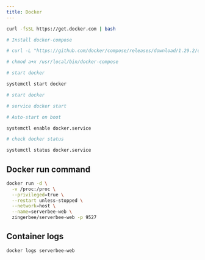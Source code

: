 ```yaml
---
title: Docker
---
```



<Collapse title='Install Docker'>

  <CodeBlock lang='bash'>

```bash
curl -fsSL https://get.docker.com | bash

# Install docker-compose

# curl -L "https://github.com/docker/compose/releases/download/1.29.2/docker-compose-$(uname -s)-$(uname -m)" -o /usr/local/bin/docker-compose

# chmod a+x /usr/local/bin/docker-compose

# start docker

systemctl start docker

# start docker

# service docker start

# Auto-start on boot

systemctl enable docker.service

# check docker status

systemctl status docker.service

```

  </CodeBlock>

</Collapse>

## Docker run command

<CodeBlock>

```bash
docker run -d \
  -v /proc:/proc \
  --privileged=true \
  --restart unless-stopped \
  --network=host \
  --name=serverbee-web \
  zingerbee/serverbee-web -p 9527
```

</CodeBlock>

<InfoMessage title='Replace `9527` with whatever port you want'></InfoMessage>

## Container logs

<CodeBlock>

```bash
docker logs serverbee-web
```

</CodeBlock>
